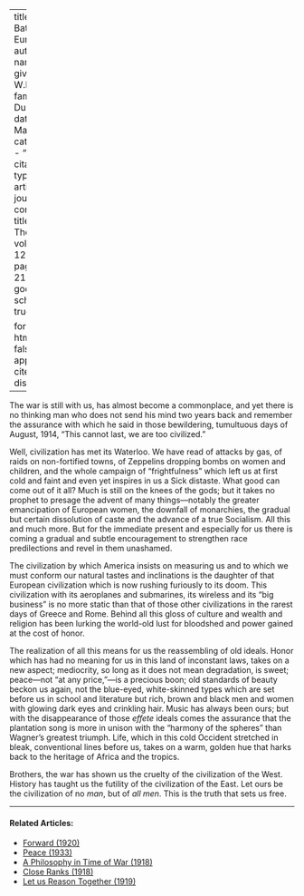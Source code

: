 
---
title: 'The Battle of Europe'
author:
  - name:
      given: W.E.B.
      family: Du Bois
date: Mar. 1916
categories: 
  - ""
citation: 
  type: article-journal
  container-title: The Crisis
  volume: 12
  issue: 5
  page: 216-217
google-scholar: true

format:
  html:
    toc: false
    appendix-cite-as: display
---


The war is still with us, has almost become a commonplace, and yet there is no thinking man who does not send his mind two years back and remember the assurance with which he said in those bewildering, tumultuous days of August, 1914, "This cannot last, we are too civilized." 

Well, civilization has met its Waterloo. We have read of attacks by gas, of raids on non-fortified towns, of Zeppelins dropping bombs on women and children, and the whole campaign of "frightfulness" which left us at first cold and faint and even yet inspires in us a Sick distaste. What good can come out of it all? Much is still on the knees of the gods; but it takes no prophet to presage the advent of many things---notably the greater emancipation of European women, the downfall of monarchies, the gradual but certain dissolution of caste and the advance of a true Socialism. All this and much more. But for the immediate present and especially for us there is coming a gradual and subtle encouragement to strengthen race predilections and revel in them unashamed. 

The civilization by which America insists on measuring us and to which we must conform our natural tastes and inclinations is the daughter of that European civilization which is now rushing furiously to its doom. This civilization with its aeroplanes and submarines, its wireless and its "big business" is no more static than that of those other civilizations in the rarest days of Greece and Rome. Behind all this gloss of culture and wealth and religion has been lurking the world-old lust for bloodshed and power gained at the cost of honor. 

The realization of all this means for us the reassembling of old ideals. Honor which has had no meaning for us in this land of inconstant laws, takes on a new aspect; mediocrity, so long as it does not mean degradation, is sweet; peace---not "at any price,"---is a precious boon; old standards of beauty beckon us again, not the blue-eyed, white-skinned types which are set before us in school and literature but rich, brown and black men and women with glowing dark eyes and crinkling hair. Music has always been ours; but with the disappearance of those *effete* ideals comes the assurance that the plantation song is more in unison with the "harmony of the spheres" than Wagner's greatest triumph. Life, which in this cold Occident stretched in bleak, conventional lines before us, takes on a warm, golden hue that harks back to the heritage of Africa and the tropics. 

Brothers, the war has shown us the cruelty of the civilization of the West. History has taught us the futility of the civilization of the East. Let ours be the civilization of no *man*, but of *all men*. This is the truth that sets us free. 

<!-- Similar articles start here -->
<div  class="clear-wrap"></div>
<hr>
#### Related Articles:

* [Forward (1920)](/Volumes/20/05/forward.html)
* [Peace (1933)](/Volumes/40/12/peace.html)
* [A Philosophy in Time of War (1918)](/Volumes/16/04/philosophy_in_time_of_war.html)
* [Close Ranks (1918)](/Volumes/16/03/close_ranks.html)
* [Let us Reason Together (1919)](/Volumes/18/05/let_us_reason_together.html)

<!-- Similar articles end here -->